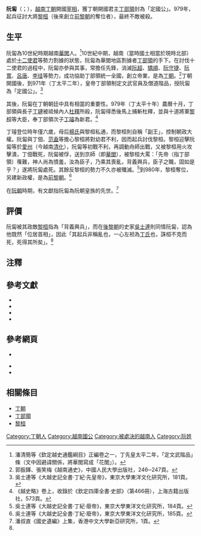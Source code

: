 '''阮匐'''（{{vie|v='''Nguyễn Bặc'''|hn=阮匐}}；{{bd|924年||979年}}），[[越南|越南]][[丁朝|丁朝]]開國[[宰相|宰相]]，獲丁朝開國君主[[丁部領|丁部領]]封為「定國公」。979年，起兵征討大將[[黎桓|黎桓]]（後來創立[[前黎朝|前黎朝]]的奪位者），最終不敵被殺。
 
== 生平 ==
阮匐為10世紀時期越南[[華閭古都|華閭]]人。<ref>潘清簡等《欽定越史通鑑綱目》正編卷之一，丁先皇太平二年，「定文武階品」條（文中因避諱關係，將華閭寫成「花閭」）。</ref>10世紀中期，越南（當時國土相當於現時北部）處於[[十二使君|十二使君]]等勢力割據的狀態，阮匐為華閭地區割據者[[丁部領|丁部領]]的手下。在討伐十二使君的過程中，阮匐亦參與其事，常擔任先鋒，消滅[[阮超|阮超]]、[[矯順|矯順]]、[[阮守捷|阮守捷]]、[[阮寬|阮寬]]、[[呂唐|呂唐]]、[[李珪|李珪]]等勢力，成功協助丁部領統一全國，創立帝業，是為[[丁朝|丁朝]]。<ref>郭振鐸、張笑梅《越南通史》，中國人民大學出版社，246─247頁。</ref>丁朝開國後，到971年（丁太平二年），皇帝丁部領制定文武官員及僧道階品，授阮匐為「定國公」。<ref>吳士連等《大越史記全書·丁紀·先皇帝》，東京大學東洋文化研究所，181頁。</ref> 
 
其後，阮匐在丁朝朝廷中具有相當的重要性。979年（丁太平十年）農曆十月，丁部領與長子[[丁璉|丁璉]]被祗候內人[[杜釋|杜釋]]所殺，阮匐得悉後馬上捕斬杜釋，並與十道將軍[[黎桓|黎桓]]等大臣，奉丁部領次子[[丁璿|丁璿]]為新君。<ref>《越史略》卷上，收錄於《欽定四庫全書·史部》（第466冊），上海古籍出版社，573頁。</ref>
 
丁璿登位時年僅六歲，母后[[楊雲娥|楊氏]]與黎桓私通，而黎桓則自稱「副王」，控制朝政大權。阮匐與丁佃、[[范盍|范盍]]等擔心黎桓將對幼君不利，因而起兵討伐黎桓。黎桓迎擊阮匐等於[[愛州|愛州]]（今越南[[清化|清化]]），阮匐等初戰不利，再調動舟師出戰，又被黎桓用火攻擊潰，丁佃戰死，阮匐被俘，送到京師（即[[華閭古都|華閭]]），被黎桓大罵：「先帝（指丁部領）罹難，神人尚為憤羞，汝為臣子，乃乘其喪亂，背義興兵，臣子之職，固如是乎？」遂將阮匐處死。其餘反黎桓的勢力不久亦被殲滅。<ref name="大越史記全書184">吳士連等《大越史記全書·丁紀·廢帝》，東京大學東洋文化研究所，184頁。</ref>到980年，黎桓奪位，另建新政權，是為[[前黎朝|前黎朝]]。<ref>吳士連等《大越史記全書·丁紀·廢帝》，東京大學東洋文化研究所，185頁。</ref>
 
在[[阮朝|阮朝]]時期，有文獻指阮匐為阮朝皇族的先世。<ref>潘叔直《國史遺編》上集，香港中文大學新亞研究所，1頁。</ref>

== 評價 ==
阮匐被其政敵[[黎桓|黎桓]]指為「背義興兵」，而在[[後黎朝|後黎朝]]的史家[[吳士連|吳士連]]則同情阮匐，認為他既然「位居首相」，因此「其起兵非稱亂也，一心左袒為[[丁朝|丁氏]]也，誅桓不克而死，死得其所矣」。<ref name="大越史記全書184"/>
 
== 注釋 ==
{{reflist}}
 
==參考文獻== 
<div class="references-small">
*{{zh}}{{cite book|title=《[[越史略|越史略]]》（《欽定四庫全書·史部》第466冊）|publisher=[[上海古籍出版社|上海古籍出版社]]（1987） }}
*{{ja}}{{zh}}{{cite book|title=《[[大越史記全書|大越史記全書]]》|author=[[吳士連|吳士連]]等|others=[[陳荊和|陳荊和]]編校|publisher=[[東京大學|東京大學]]東洋文化硏究所附屬東洋學文獻センター（[[昭和|昭和]]59－61年）（1984－1986）}}
*{{zh}}{{cite book|title=《[[國史遺編|國史遺編]]》|author=[[潘叔直|潘叔直]]輯|location=[[香港|香港]]|publisher=[[中文大學新亞研究所東南亞研究室|中文大學新亞研究所東南亞研究室]]（1965）}}
*{{zh}}{{cite book|title=《越南通史》|author=[[郭振鐸|郭振鐸]]|coauthors=[[張笑梅|張笑梅]]|publisher=[[中國人民大學|中國人民大學]]出版社（2001）ISBN 7300034020|location=北京}}
</div>
 
== 參考網頁 ==
{{wikisource|大越史記全書|《大越史記全書》}}
* {{zh}}{{cite web|url=http://www.guoxue123.com/shibu/0101/02ysl/index.htm|title=國學導航─《越史略》|access-date=2012-03-17|archive-url=https://web.archive.org/web/20111124095559/http://www.guoxue123.com/shibu/0101/02ysl/index.htm|archive-date=2011-11-24|dead-url=yes}}

* {{vi}}{{zh}}{{cite web|url= http://www.nomna.org/DVSKTT/dvsktt.php|title= Hội Bảo tồn Di sản Nôm─《大越史記全書》|deadurl= yes|archiveurl= https://web.archive.org/web/20080509100102/http://www.nomna.org/DVSKTT/dvsktt.php|archivedate= 2008-05-09}}
* {{vi}}{{zh}}{{cite web|url=http://lib.nomfoundation.org/collection/1/volume/253/|title=Hội Bảo tồn Di sản chữ Nôm─《欽定越史通鑑綱目》正編卷之一及卷之二|accessdate=2012-03-17|archive-date=2013-11-24|archive-url=https://web.archive.org/web/20131124005823/http://lib.nomfoundation.org/collection/1/volume/253/|dead-url=no}}

 
== 相關條目 ==
*[[丁朝|丁朝]]
*[[丁部領|丁部領]]
*[[黎桓|黎桓]]
 
[[Category:丁朝人|Category:丁朝人]]
[[Category:越南國公|Category:越南國公]]
[[Category:被處決的越南人|Category:被處決的越南人]]
[[Category:阮姓|Category:阮姓]]